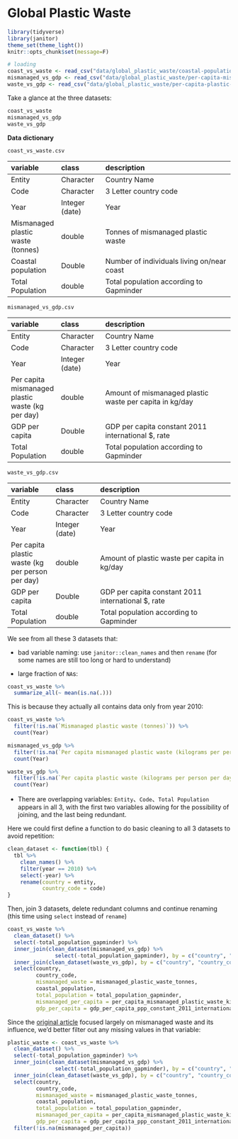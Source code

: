 

# Global Plastic Waste  

```r
library(tidyverse)
library(janitor)
theme_set(theme_light())
knitr::opts_chunk$set(message=F)
```


```r
# loading
coast_vs_waste <- read_csv("data/global_plastic_waste/coastal-population-vs-mismanaged-plastic.csv")
mismanaged_vs_gdp <- read_csv("data/global_plastic_waste/per-capita-mismanaged-plastic-waste-vs-gdp-per-capita.csv")
waste_vs_gdp <- read_csv("data/global_plastic_waste/per-capita-plastic-waste-vs-gdp-per-capita.csv")
```


Take a glance at the three datasets:   

```r
coast_vs_waste
mismanaged_vs_gdp
waste_vs_gdp
```

**Data dictionary**  


`coast_vs_waste.csv`

|variable             |class     |description |
|:---|:---|:-----------|
|Entity | Character | Country Name |
| Code | Character | 3 Letter country code |
| Year | Integer (date) | Year |
| Mismanaged plastic waste (tonnes) | double | Tonnes of mismanaged plastic waste |
| Coastal population | Double | Number of individuals living on/near coast |
| Total Population | double | Total population according to Gapminder |


 `mismanaged_vs_gdp.csv`

|variable             |class     |description |
|:---|:---|:-----------|
|Entity | Character | Country Name |
| Code | Character | 3 Letter country code |
| Year | Integer (date) | Year |
| Per capita mismanaged plastic waste (kg per day) | double | Amount of mismanaged plastic waste per capita in kg/day |
| GDP per capita | Double | GDP per capita constant 2011 international $, rate  |
| Total Population | double | Total population according to Gapminder |

 `waste_vs_gdp.csv`

|variable             |class     |description |
|:---|:---|:-----------|
|Entity | Character | Country Name |
| Code | Character | 3 Letter country code |
| Year | Integer (date) | Year |
| Per capita plastic waste (kg per person per day) | double | Amount of  plastic waste per capita in kg/day |
| GDP per capita | Double | GDP per capita constant 2011 international $, rate  |
| Total Population | double | Total population according to Gapminder |


We see from all these 3 datasets that:  

* bad variable naming: use `janitor::clean_names` and then `rename` (for some names are still too long or hard to understand)  

* large fraction of `NA`s:  

```r
coast_vs_waste %>%
  summarize_all(~ mean(is.na(.)))
```

This is because they actually all contains data only from year 2010:  

```r
coast_vs_waste %>%
  filter(!is.na(`Mismanaged plastic waste (tonnes)`)) %>%
  count(Year)
```


```r
mismanaged_vs_gdp %>% 
  filter(!is.na(`Per capita mismanaged plastic waste (kilograms per person per day)`)) %>%
  count(Year)
```


```r
waste_vs_gdp %>% 
  filter(!is.na(`Per capita plastic waste (kilograms per person per day)`)) %>%
  count(Year)
```

* There are overlapping variables: `Entity`、`Code`、`Total Population` appears in all 3, with the first two variables allowing for the possibility of joining, and the last being redundant.  


Here we could first define a function to do basic cleaning to all 3 datasets to avoid repetition:  

```r
clean_dataset <- function(tbl) {
  tbl %>%
    clean_names() %>%
    filter(year == 2010) %>%
    select(-year) %>%
    rename(country = entity,
           country_code = code)
}
```

Then, join 3 datasets, delete redundant columns and continue renaming (this time using `select` instead of `rename`)

```r
coast_vs_waste %>%
  clean_dataset() %>%
  select(-total_population_gapminder) %>%
  inner_join(clean_dataset(mismanaged_vs_gdp) %>%
               select(-total_population_gapminder), by = c("country", "country_code")) %>%
  inner_join(clean_dataset(waste_vs_gdp), by = c("country", "country_code")) %>% 
  select(country, 
         country_code,
         mismanaged_waste = mismanaged_plastic_waste_tonnes,
         coastal_population,
         total_population = total_population_gapminder,
         mismanaged_per_capita = per_capita_mismanaged_plastic_waste_kilograms_per_person_per_day,
         gdp_per_capita = gdp_per_capita_ppp_constant_2011_international_constant_2011_international)
```

Since the [original article](https://ourworldindata.org/faq-on-plastics) focused largely on mismanaged waste and its influence, we'd better filter out any missing values in that variable:  

```r
plastic_waste <- coast_vs_waste %>%
  clean_dataset() %>%
  select(-total_population_gapminder) %>%
  inner_join(clean_dataset(mismanaged_vs_gdp) %>%
               select(-total_population_gapminder), by = c("country", "country_code")) %>%
  inner_join(clean_dataset(waste_vs_gdp), by = c("country", "country_code")) %>% 
  select(country, 
         country_code,
         mismanaged_waste = mismanaged_plastic_waste_tonnes,
         coastal_population,
         total_population = total_population_gapminder,
         mismanaged_per_capita = per_capita_mismanaged_plastic_waste_kilograms_per_person_per_day,
         gdp_per_capita = gdp_per_capita_ppp_constant_2011_international_constant_2011_international) %>%
  filter(!is.na(mismanaged_per_capita))
```

